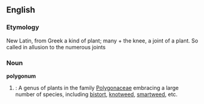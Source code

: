 ==English==
===Etymology===
New Latin, from Greek a kind of plant; many + the knee, a joint of a plant. So called in allusion to the numerous joints

===Noun===
'''polygonum'''
#{{botany}}: A genus of plants in the family [[Polygonaceae]] embracing a large number of species, including [[bistort]], [[knotweed]], [[smartweed]], etc.